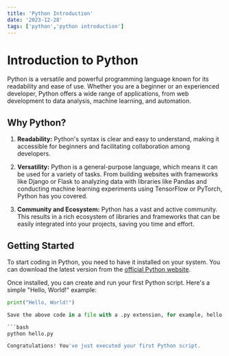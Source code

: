 ```yaml
---
title: 'Python Introduction'
date: '2023-12-28'
tags: ['python','python introduction']
---
```


# Introduction to Python

Python is a versatile and powerful programming language known for its readability and ease of use. Whether you are a beginner or an experienced developer, Python offers a wide range of applications, from web development to data analysis, machine learning, and automation.

## Why Python?

1. **Readability:** Python's syntax is clear and easy to understand, making it accessible for beginners and facilitating collaboration among developers.

2. **Versatility:** Python is a general-purpose language, which means it can be used for a variety of tasks. From building websites with frameworks like Django or Flask to analyzing data with libraries like Pandas and conducting machine learning experiments using TensorFlow or PyTorch, Python has you covered.

3. **Community and Ecosystem:** Python has a vast and active community. This results in a rich ecosystem of libraries and frameworks that can be easily integrated into your projects, saving you time and effort.

## Getting Started

To start coding in Python, you need to have it installed on your system. You can download the latest version from the [official Python website](https://www.python.org/).

Once installed, you can create and run your first Python script. Here's a simple "Hello, World!" example:

```python
print("Hello, World!")

Save the above code in a file with a .py extension, for example, hello.py, and run it from the command line:

```bash
python hello.py

Congratulations! You've just executed your first Python script.